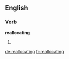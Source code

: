 ==English==

===Verb===
'''reallocating'''

# {{third-person singular of|[[reallocate]]}}

[[de:reallocating]]
[[fr:reallocating]]
